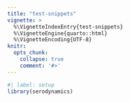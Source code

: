 ```yaml
---
title: "test-snippets"
vignette: >
  %\VignetteIndexEntry{test-snippets}
  %\VignetteEngine{quarto::html}
  %\VignetteEncoding{UTF-8}
knitr:
  opts_chunk:
    collapse: true
    comment: '#>'
---
```


```r
#| label: setup
library(serodynamics)
```
